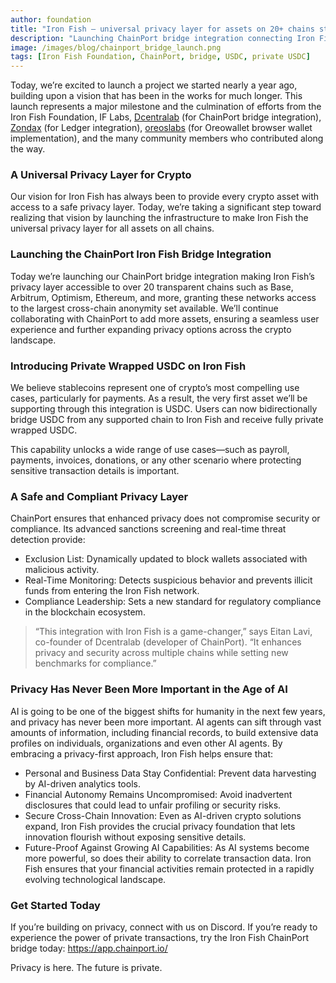 ```yaml
---
author: foundation
title: "Iron Fish — universal privacy layer for assets on 20+ chains starting with USDC"
description: "Launching ChainPort bridge integration connecting Iron Fish with over 20 chains"
image: /images/blog/chainport_bridge_launch.png
tags: [Iron Fish Foundation, ChainPort, bridge, USDC, private USDC]
---
```

Today, we’re excited to launch a project we started nearly a year ago, building upon a vision that has been in the works for much longer. This launch represents a major milestone and the culmination of efforts from the Iron Fish Foundation, IF Labs, [Dcentralab](https://www.dcentralab.com/) (for ChainPort bridge integration), [Zondax](https://zondax.ch/) (for Ledger integration), [oreoslabs](https://github.com/oreoslabs) (for Oreowallet browser wallet implementation), and the many community members who contributed along the way.
### A Universal Privacy Layer for Crypto

Our vision for Iron Fish has always been to provide every crypto asset with access to a safe privacy layer. Today, we’re taking a significant step toward realizing that vision by launching the infrastructure to make Iron Fish the universal privacy layer for all assets on all chains.

### Launching the ChainPort Iron Fish Bridge Integration

Today we’re launching our ChainPort bridge integration making Iron Fish’s privacy layer accessible to over 20 transparent chains such as Base, Arbitrum, Optimism, Ethereum, and more, granting these networks access to the largest cross-chain anonymity set available. We’ll continue collaborating with ChainPort to add more assets, ensuring a seamless user experience and further expanding privacy options across the crypto landscape.

### Introducing Private Wrapped USDC on Iron Fish

We believe stablecoins represent one of crypto’s most compelling use cases, particularly for payments. As a result, the very first asset we’ll be supporting through this integration is USDC. Users can now bidirectionally bridge USDC from any supported chain to Iron Fish and receive fully private wrapped USDC.

This capability unlocks a wide range of use cases—such as payroll, payments, invoices, donations, or any other scenario where protecting sensitive transaction details is important. 

### A Safe and Compliant Privacy Layer

ChainPort ensures that enhanced privacy does not compromise security or compliance. Its advanced sanctions screening and real-time threat detection provide:

* Exclusion List: Dynamically updated to block wallets associated with malicious activity.
* Real-Time Monitoring: Detects suspicious behavior and prevents illicit funds from entering the Iron Fish network.
* Compliance Leadership: Sets a new standard for regulatory compliance in the blockchain ecosystem.

> “This integration with Iron Fish is a game-changer,” says Eitan Lavi, co-founder of Dcentralab (developer of ChainPort). “It enhances privacy and security across multiple chains while setting new benchmarks for compliance.”

###  Privacy Has Never Been More Important in the Age of AI

AI is going to be one of the biggest shifts for humanity in the next few years, and privacy has never been more important. AI agents can sift through vast amounts of information, including financial records, to build extensive data profiles on individuals, organizations and even other AI agents. By embracing a privacy-first approach, Iron Fish helps ensure that:

* Personal and Business Data Stay Confidential: Prevent data harvesting by AI-driven analytics tools.
* Financial Autonomy Remains Uncompromised: Avoid inadvertent disclosures that could lead to unfair profiling or security risks.
* Secure Cross-Chain Innovation: Even as AI-driven crypto solutions expand, Iron Fish provides the crucial privacy foundation that lets innovation flourish without exposing sensitive details.
* Future-Proof Against Growing AI Capabilities: As AI systems become more powerful, so does their ability to correlate transaction data. Iron Fish ensures that your financial activities remain protected in a rapidly evolving technological landscape.

### Get Started Today

If you’re building on privacy, connect with us on Discord. If you’re ready to experience the power of private transactions, try the Iron Fish ChainPort bridge today: https://app.chainport.io/ 

Privacy is here. The future is private.

